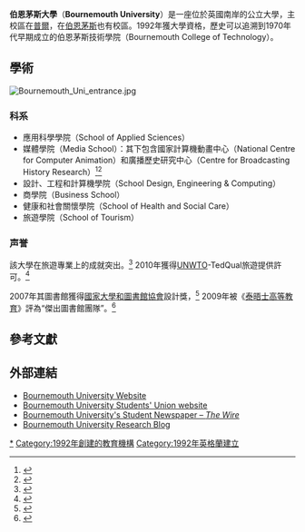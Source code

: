 {{NoteTA
|1=zh-tw:伯恩茅斯;zh-hk:般尼茅夫
}}{{Infobox University
| name = Bournemouth University
| motto = Discere Mutari Est
| mottoeng = "To Learn is to Change"
| established = 1992
| image_name = Bmth uni crest.jpg
| caption = 大學紋章
| vision = We value creativity, innovation, partnership and enterprise
| type = [[公立大學|公立大學]]
| staff =
| campus = 郊區
| chancellor = [[范理申|范理申]]
| vice_chancellor = John Vinney

| students       = {{HESA student population|INSTID=0050}}（{{HESA year}}）<ref name="HESA citation">{{HESA citation}}</ref>
| undergrad      = {{HESA undergraduate population|INSTID=0050}}（{{HESA year}}）<ref name="HESA citation"/>
| postgrad       = {{HESA postgraduate population|INSTID=0050}}（{{HESA year}}）<ref name="HESA citation"/>
| endowment = £240萬
| city = [[普爾|普爾]]和[[伯恩茅斯|伯恩茅斯]]
| state = [[多塞特郡|多塞特郡]]
| country = 英格蘭
|colours         = {{Scarf|start}}{{Cells|2|#5555FF}}{{Cell|#ffff00}}{{Cells|2|#5555FF}}{{Cell|#ffff00}}{{Cells|2|#5555FF}}{{Scarf|end}}
| coor = {{coord|50.743213|N|1.896901|W|display=inline,title|type:edu}}
| affiliations = [[大學聯盟|大學聯盟]] <br/>[[大英國協大學協會|ACU]]
| website = {{url|http://www.bournemouth.ac.uk}}
| logo = [[File:Bournemouth_University_logo.svg|150px]]
}}
'''伯恩茅斯大學'''（'''Bournemouth University'''）是一座位於英國南岸的公立大學，主校區在[[普爾|普爾]]，在[[伯恩茅斯|伯恩茅斯]]也有校區。1992年獲大學資格，歷史可以追溯到1970年代早期成立的伯恩茅斯技術學院（Bournemouth College of Technology）。

== 學術 ==
[[File:Bournemouth_Uni_entrance.jpg|thumb]]
{{Infobox UK university rankings

| ARWU_N = 

| ARWU_W = 

| QS_N = 65

| QS_W = 701-750

| THE_N = 49

| THE_W = 401-500

| THE_NR = 

| THE_WR = 

| LINE_1 = 0

| Complete = 86

| The_Guardian = 65

| Times/Sunday_Times = 94

| LINE_2 = 0

| TEF = Silver

}}

===科系===
*應用科學學院（School of Applied Sciences）
*媒體學院（Media School）：其下包含國家計算機動畫中心（National Centre for Computer Animation）和廣播歷史研究中心（Centre for Broadcasting History Research）<ref name="MEDIA">{{cite web |url=http://www.media.bournemouth.ac.uk |title=Bournemouth Media School |accessdate=25 November 2006 |deadurl=yes |archiveurl=https://web.archive.org/web/20061104020205/http://www.media.bournemouth.ac.uk/ |archivedate=2006年11月4日 }}</ref><ref name="CEMP">{{cite web |url=http://www.cemp.ac.uk |title=Centre for Excellence in Media Practice |accessdate=25 November 2006 |archive-date=2019-06-30 |archive-url=https://web.archive.org/web/20190630140613/https://www.cemp.ac.uk/ |dead-url=no }}</ref>
*設計、工程和計算機學院（School Design, Engineering & Computing）
*商學院（Business School）
*健康和社會關懷學院（School of Health and Social Care）
*旅遊學院（School of Tourism）

===声誉===
該大學在旅遊專業上的成就突出。<ref name="TOURISM">{{cite web |url=http://www.bournemouth.ac.uk/tourism/ |title=School of Tourism |accessdate=4 December 2012 |archive-date=2013-11-15 |archive-url=https://web.archive.org/web/20131115110608/http://www.bournemouth.ac.uk/tourism/ |dead-url=no }}</ref> 2010年獲得[[UNWTO|UNWTO]]-TedQual旅遊提供許可。<ref name="TOURISM2">{{cite web |url=http://www.bournemouth.ac.uk/tourism/about/index.html |title=School of Tourism |accessdate=4 December 2012 |archive-date=2013-10-22 |archive-url=https://web.archive.org/web/20131022024424/http://www.bournemouth.ac.uk/tourism/about/index.html |dead-url=no }}</ref>

2007年其圖書館獲得[[SCONUL|國家大學和圖書館協會]]設計獎，<ref>{{cite web|url=http://www.sconul.ac.uk/news/libdes_award07|title=Bournemouth's Octagon takes top award at library design 'Oscars'|year=2007|publisher=[[SCONUL|SCONUL]]|accessdate=26 July 2009|deadurl=yes|archiveurl=https://web.archive.org/web/20091005112841/http://www.sconul.ac.uk/news/libdes_award07|archivedate=2009年10月5日}}</ref> 2009年被《[[泰晤士高等教育|泰晤士高等教育]]》評為“傑出圖書館團隊”。<ref>{{cite web|url=http://www.bournemouth.ac.uk/newsandevents/News/2009/jun/ne003_library_team.html?srclnk=home|title=BU has the UK’s most Outstanding Library Team|publisher=Bournemouth University|year=2009|accessdate=26 July 2009|archive-date=2013-12-17|archive-url=https://web.archive.org/web/20131217224236/http://www.bournemouth.ac.uk/newsandevents/News/2009/jun/ne003_library_team.html?srclnk=home|dead-url=no}}</ref>

== 參考文獻 ==
{{reflist|2}}

== 外部連結 ==

* [http://www.bournemouth.ac.uk/ Bournemouth University Website]{{Wayback|url=http://www.bournemouth.ac.uk/ |date=20150627031811 }}
* [http://www.subu.org.uk/ Bournemouth University Students' Union website]{{Wayback|url=http://www.subu.org.uk/ |date=20130924145528 }}
* [https://web.archive.org/web/20120315142152/http://www.wirebournemouth.co.uk/ Bournemouth University's Student Newspaper – ''The Wire'']
* [http://blogs.bournemouth.ac.uk/research/ Bournemouth University Research Blog]{{Wayback|url=http://blogs.bournemouth.ac.uk/research/ |date=20131121063933 }}

{{Universities in the United Kingdom}}

[[Category:伯恩茅斯大學|*]]
[[Category:1992年創建的教育機構|Category:1992年創建的教育機構]]
[[Category:1992年英格蘭建立|Category:1992年英格蘭建立]]